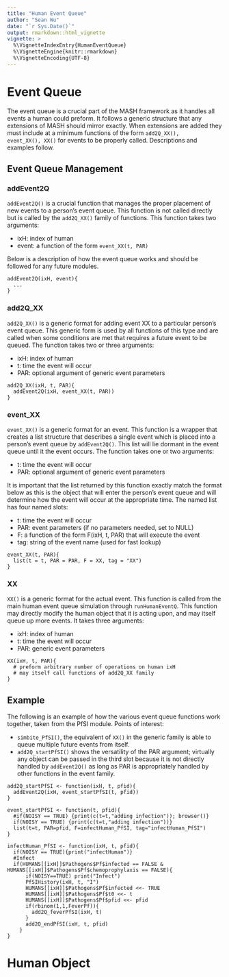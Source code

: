 ```yaml
---
title: "Human Event Queue"
author: "Sean Wu"
date: "`r Sys.Date()`"
output: rmarkdown::html_vignette
vignette: >
  %\VignetteIndexEntry{HumanEventQueue}
  %\VignetteEngine{knitr::rmarkdown}
  %\VignetteEncoding{UTF-8}
---
```


# Event Queue

The event queue is a crucial part of the MASH framework as it handles all events a human could preform. It follows a generic structure that any extensions of MASH should mirror exactly. When extensions are added they must include at a minimum functions of the form <code>add2Q_XX(), event_XX(), XX()</code> for events to be properly called. Descriptions and examples follow.

## Event Queue Management

### addEvent2Q

<code>addEvent2Q()</code> is a crucial function that manages the proper placement of new events to a person's event queue. This function is not called directly but is called by the <code>add2Q_XX()</code> family of functions. This function takes two arguments:

  * ixH: index of human
  * event: a function of the form <code>event_XX(t, PAR)</code>

Below is a description of how the event queue works and should be followed for any future modules.

```
addEvent2Q(ixH, event){
  ...
}
```

### add2Q_XX

<code>add2Q_XX()</code> is a generic format for adding event XX to a particular person's event queue. This generic form is used by all functions of this type and are called when some conditions are met that requires a future event to be queued. The function takes two or three arguments:

  * ixH: index of human
  * t: time the event will occur
  * PAR: optional argument of generic event parameters

```
add2Q_XX(ixH, t, PAR){
  addEvent2Q(ixH, event_XX(t, PAR))
}
```

### event_XX

<code>event_XX()</code> is a generic format for an event. This function is a wrapper that creates a list structure that describes a single event which is placed into a person's event queue by <code>addEvent2Q()</code>. This list will lie dormant in the event queue until it the event occurs. The function takes one or two arguments:

  * t: time the event will occur
  * PAR: optional argument of generic event parameters

It is important that the list returned by this function exactly match the format below as this is the object that will enter the person's event queue and will determine how the event will occur at the appropriate time. The named list has four named slots:

  * t: time the event will occur
  * PAR: event parameters (if no parameters needed, set to NULL)
  * F: a function of the form F(ixH, t, PAR) that will execute the event
  * tag: string of the event name (used for fast lookup)

```
event_XX(t, PAR){
  list(t = t, PAR = PAR, F = XX, tag = "XX")
}
```

### XX

<code>XX()</code> is a generic format for the actual event. This function is called from the main human event queue simulation through <code>runHumanEventQ</code>.  This function may directly modify the human object that it is acting upon, and may itself queue up more events. It takes three arguments:

  * ixH: index of human
  * t: time the event will occur
  * PAR: generic event parameters

```
XX(ixH, t, PAR){
  # preform arbitrary number of operations on human ixH
  # may itself call functions of add2Q_XX family
}
```

## Example

The following is an example of how the various event queue functions work together, taken from the PfSI module. Points of interest:

  * <code>simbite_PfSI()</code>, the equivalent of <code>XX()</code> in the generic family is able to queue multiple future events from itself.
  * <code>add2Q_startPfSI()</code> shows the versatility of the PAR argument; virtually any object can be passed in the third slot because it is not directly handled by <code>addEvent2Q()</code> as long as PAR is appropriately handled by other functions in the event family.

```
add2Q_startPfSI <- function(ixH, t, pfid){
  addEvent2Q(ixH, event_startPfSI(t, pfid))
}

event_startPfSI <- function(t, pfid){
  #if(NOISY == TRUE) {print(c(t=t,"adding infection")); browser()}
  if(NOISY == TRUE) {print(c(t=t,"adding infection"))}
  list(t=t, PAR=pfid, F=infectHuman_PfSI, tag="infectHuman_PfSI")
}

infectHuman_PfSI <- function(ixH, t, pfid){
  if(NOISY == TRUE){print("infectHuman")}
  #Infect
  if(HUMANS[[ixH]]$Pathogens$Pf$infected == FALSE & HUMANS[[ixH]]$Pathogens$Pf$chemoprophylaxis == FALSE){
      if(NOISY==TRUE) print("Infect")
      PfSIHistory(ixH, t, "I")
      HUMANS[[ixH]]$Pathogens$Pf$infected <<- TRUE
      HUMANS[[ixH]]$Pathogens$Pf$t0 <<- t
      HUMANS[[ixH]]$Pathogens$Pf$pfid <<- pfid
      if(rbinom(1,1,FeverPf)){
        add2Q_feverPfSI(ixH, t)
      }
      add2Q_endPfSI(ixH, t, pfid)
    }
}
```

# Human Object
